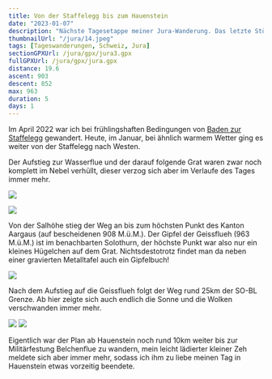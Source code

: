 ```yaml
---
title: Von der Staffelegg bis zum Hauenstein
date: "2023-01-07"
description: "Nächste Tagesetappe meiner Jura-Wanderung. Das letzte Stück im Aargau und dann der SO-BL Grenze entlang."
thumbnailUrl: "/jura/14.jpeg"
tags: [Tageswanderungen, Schweiz, Jura]
sectionGPXUrl: /jura/gpx/jura3.gpx
fullGPXUrl: /jura/gpx/jura.gpx
distance: 19.6
ascent: 903
descent: 852
max: 963
duration: 5
days: 1
---
```


Im April 2022 war ich bei frühlingshaften Bedingungen von <a href="/blog/2022-04-20-jura-2/">Baden zur Staffelegg</a> gewandert. Heute, im Januar, bei ähnlich warmem Wetter ging es weiter von der Staffelegg nach Westen.

Der Aufstieg zur Wasserflue und der darauf folgende Grat waren zwar noch komplett im Nebel verhüllt, dieser verzog sich aber im Verlaufe des Tages immer mehr.

<Img
	src="/jura/9.jpeg"
	d="Nebliger Grat zwischen der Wasserflue und der Salhöhe"
/>

<Img
	src="/jura/10.jpeg"
	d="Verwandte von mir? Leider niemanden angetroffen..."
/>

Von der Salhöhe stieg der Weg an bis zum höchsten Punkt des Kanton Aargaus (auf bescheidenen 908 M.ü.M.). Der Gipfel der Geissflueh (963 M.ü.M.) ist im benachbarten Solothurn, der höchste Punkt war also nur ein kleines Hügelchen auf dem Grat. Nichtsdestotrotz findet man da neben einer gravierten Metalltafel auch ein Gipfelbuch!

<Img
	src="/jura/12.jpeg"
	d="Gipfelbuch auf dem höchsten Punkt des Kanton Aargaus"
/>

Nach dem Aufstieg auf die Geissflueh folgt der Weg rund 25km der SO-BL Grenze. Ab hier zeigte sich auch endlich die Sonne und die Wolken verschwanden immer mehr.

<Img src="/jura/13.jpeg" d="Westseite der Geissflue" />
<Img src="/jura/14.jpeg" d="Blick nach Norden ins Basselland" />

Eigentlich war der Plan ab Hauenstein noch rund 10km weiter bis zur Militärfestung Belchenflue zu wandern, mein leicht lädierter kleiner Zeh meldete sich aber immer mehr, sodass ich ihm zu liebe meinen Tag in Hauenstein etwas vorzeitig beendete.
